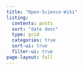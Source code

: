 ```yaml
---
title: "Open-Science-Wiki"
listing:
  contents: posts
  sort: "date desc"
  type: grid
  categories: true
  sort-ui: true
  filter-ui: true
page-layout: full
---
```

